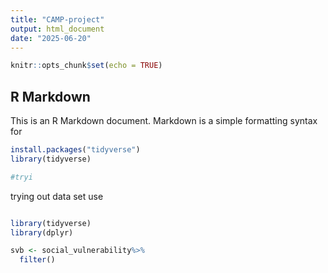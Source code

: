 ```yaml
---
title: "CAMP-project"
output: html_document
date: "2025-06-20"
---
```


```r
knitr::opts_chunk$set(echo = TRUE)
```

## R Markdown

This is an R Markdown document. Markdown is a simple formatting syntax for 

```r
install.packages("tidyverse")
library(tidyverse)
```
```r
#tryi
```

trying out data set use
```r
```


```r
library(tidyverse)
library(dplyr)
```
```r
svb <- social_vulnerability%>%
  filter()
```

